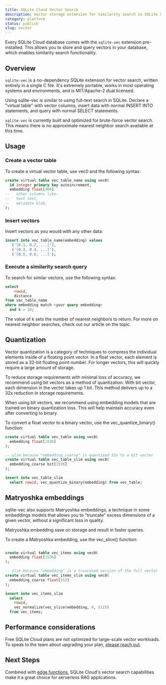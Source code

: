 ```yaml
---
title: SQLite Cloud Vector Search
description: Vector storage extension for similarity search in SQLite Cloud.
category: platform
status: publish
slug: vector
---
```

Every SQLite Cloud database comes with the `sqlite-vec` extension pre-installed. This allows you to store and query vectors in your database, which enables similarity search functionality.

## Overview
`sqlite-vec` is a no-dependency SQLite extension for vector search, written entirely in a single C file. It's extremely portable, works in most operating systems and environments, and is MIT/Apache-2 dual licensed.

Using sqlite-vec is similar to using full-text search in SQLite. Declare a "virtual table" with vector columns, insert data with normal INSERT INTO statements, and query with normal SELECT statements.

`sqlite-vec` is currently built and optimized for brute-force vector search. This means there is no approximate nearest neighbor search available at this time.

## Usage
### Create a vector table

To create a virtual vector table, use vec0 and the following syntax:

```sql
create virtual table vec_table_name using vec0(
  id integer primary key autoincrement,
  embedding float[384]
--   other columns like:
--   text text,
--   metadata blob,
);
```

### Insert vectors
Insert vectors as you would with any other data:

```sql
insert into vec_table_name(embedding) values
   ('[0.1, 0.2, ...]'),
   ('[0.3, 0.4, ...]'),
   ('[0.5, 0.6, ...]');
```
### Execute a similarity search query
To search for similar vectors, use the following syntax:

```sql
select
	rowid,
	distance
from vec_table_name
where embedding match <your query embedding>
  and k = 20;
```

The value of k sets the number of nearest neighbors to return. For more on nearest neighbor searches, check out our article on the topic.

## Quantization
Vector quantization is a category of techniques to compress the individual elements inside of a floating point vector. In a float vector, each element is stored as a 32-bit floating point number. For longer vectors, this will quickly require a large amount of storage.

To reduce storage requirements with minimal loss of accuracy, we recommend using bit vectors as a method of quantization. With bit vector, each dimension in the vector takes up 1 bit. This method delivers up to a 32x reduction in storage requirements.

When using bit vectors, we recommend using embedding models that are trained on binary quantization loss. This will help maintain accuracy even after converting to binary.

To convert a float vector to a binary vector, use the vec_quantize_binary() function:

```sql
create virtual table vec_table using vec0(
  embedding float[1536]
);

-- slim because "embedding_coarse" is quantized 32x to a bit vector
create virtual table vec_table_slim using vec0(
  embedding_coarse bit[1536]
);

insert into vec_table_slim
  select rowid, vec_quantize_binary(embedding) from vec_table;
```
## Matryoshka embeddings
sqlite-vec also supports Matryoshka embeddings, a technique in some embeddings models that allows you to "truncate" excess dimensions of a given vector, without a significant loss in quality. 

Matryoshka embedding save on storage and result in faster queries.

To create a Matryoshka embedding, use the vec_slice() function:

```sql

create virtual table vec_items using vec0(
  embedding float[1536]
);

-- slim because "embedding" is a truncated version of the full vector
create virtual table vec_items_slim using vec0(
  embedding_coarse float[512]
);

insert into vec_items_slim
  select
    rowid,
    vec_normalize(vec_slice(embedding, 0, 512))
  from vec_items;
```

## Performance considerations
Free SQLite Cloud plans are not optimized for large-scale vector workloads. To speak to the team about upgrading your plan, <a href="https://www.sqlitecloud.io/support" target="_blank">please reach out</a>.

## Next Steps
Combined with [edge functions](/docs/edge-functions), SQLite Cloud's vector search capabilities make it a great choice for serverless RAG applications.




